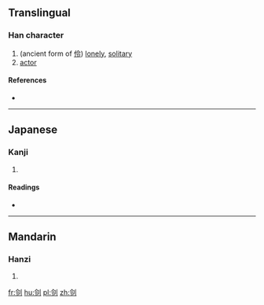 ==Translingual==

===Han character===
{{Han char|rn=18|rad=刀|as=05|sn=7|four=|canj=OILN,XOILN|ids=⿰令刂}}

# (ancient form of [[伶]]) [[lonely]], [[solitary]]
# [[actor]]

====References====
* {{Han ref|kx=0138.070|dkj=01919|dj=0311.080|hdz=10330.040|uh=5222|ud=21026}}

----

==Japanese==

===Kanji===
{{ja-kanji|grade=|rs=刀05}}

# {{defn|lang=ja|sort=刀05}}

====Readings====
* {{ja-readings|on=[[れい]] (rei), [[りょう]] (ryō)|kun=[[さく]] (saku)}}

----

==Mandarin==

===Hanzi===
{{cmn-hanzi|pin=[[líng]] ([[ling2]])|wg=ling<sup>2</sup>}}

# {{defn|lang=cmn|sort=刀05}}

[[fr:刢]]
[[hu:刢]]
[[pl:刢]]
[[zh:刢]]